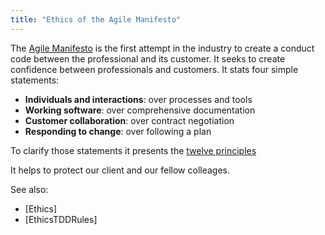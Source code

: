 ```yaml
---
title: "Ethics of the Agile Manifesto"
---
```


The [Agile Manifesto](https://agilemanifesto.org/) is the first attempt in the
industry to create a conduct code between the professional and its customer. It
seeks to create confidence between professionals and customers. It stats four
simple statements:

- **Individuals and interactions**: over processes and tools
- **Working software**: over comprehensive documentation
- **Customer collaboration**: over contract negotiation
- **Responding to change**: over following a plan

To clarify those statements it presents the
[twelve principles](https://agilemanifesto.org/principles.html)

It helps to protect our client and our fellow colleages.

See also:

- [Ethics]
- [EthicsTDDRules]
